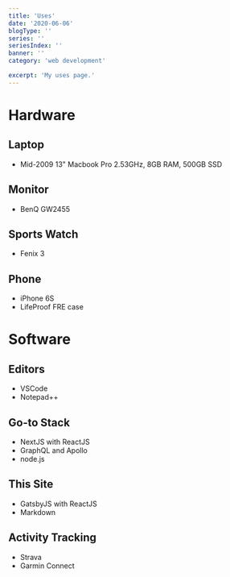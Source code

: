 ```yaml
---
title: 'Uses'
date: '2020-06-06'
blogType: ''
series: ''
seriesIndex: ''
banner: ''
category: 'web development'

excerpt: 'My uses page.'
---
```


# Hardware

## Laptop

- Mid-2009 13" Macbook Pro 2.53GHz, 8GB RAM, 500GB SSD

## Monitor

- BenQ GW2455

## Sports Watch

- Fenix 3

## Phone

- iPhone 6S
- LifeProof FRE case

# Software

## Editors

- VSCode
- Notepad++

## Go-to Stack

- NextJS with ReactJS
- GraphQL and Apollo
- node.js

## This Site

- GatsbyJS with ReactJS
- Markdown

## Activity Tracking

- Strava
- Garmin Connect
